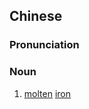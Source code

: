 ==Chinese==
{{zh-forms|s=铁水}}

===Pronunciation===
{{zh-pron
|m=tiěshuǐ
|c=tit3 seoi2
|mn=qz,xm,zz:thih-chúi
|cat=n
}}

===Noun===
{{zh-noun}}

# [[molten]] [[iron]]